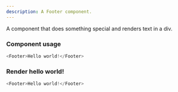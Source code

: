 ```yaml
---
description: A Footer component.
---
```



A component that does something special and renders text in a div.

### Component usage
```js
<Footer>Hello world!</Footer>
```

### Render hello world!

```js live
<Footer>Hello world!</Footer>
```
